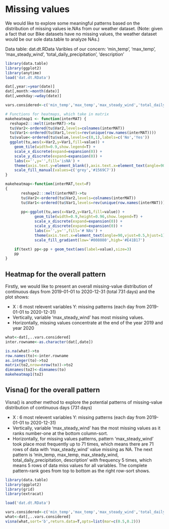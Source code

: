 # Missing values

We would like to explore some meaningful patterns based on the distribution of missing values ie.NAs from our weather dataset. 
(Note: given a fact that our Bike datasets have no missing values, the weather dataset would be our sole data.table to analyze NAs.)

Data table: dat.dt.RData
Varibles of our concern: 
'min_temp’, ‘max_temp’, ‘max_steady_wind’, ‘total_daily_precipitation’, ‘description’

```r
library(data.table)
library(ggplot2)
library(anytime)
load('dat.dt.RData')

dat[,year:=year(date)]
dat[,month:=month(date)]
dat[,weekday:=wday(date)]

vars.considered<-c('min_temp','max_temp','max_steady_wind','total_daily_precipitation','description')

# Functions for heatmaps, which take in matrix
makeheatmap1 <- function(interMAT) {
  reshape2:::melt(interMAT)->tu
  tu$Var2<-ordered(tu$Var2,levels=colnames(interMAT))
  tu$Var1<-ordered(tu$Var1,levels=rev(unique(row.names(interMAT))))
  tu$value<-ordered(tu$value,levels=c(0,1),labels=c('No','Yes'))
  ggplot(tu,aes(x=Var2,y=Var1,fill=value)) + 
    geom_tile(width=0.9,show.legend=T) +
    scale_x_discrete(expand=expansion(0)) +
    scale_y_discrete(expand=expansion(0)) +
    labs(x='',y='',fill='isNA') +
    theme(axis.text.y=element_blank(),axis.text.x=element_text(angle=90,vjust=0.5,hjust=1),axis.ticks.y=element_blank()) +
    scale_fill_manual(values=c('grey','#1569C7'))
}

makeheatmap<-function(interMAT,text=F)
{
       reshape2:::melt(interMAT)->tu
       tu$Var2<-ordered(tu$Var2,levels=colnames(interMAT))
       tu$Var1<-ordered(tu$Var1,levels=rev(unique(row.names(interMAT))))
       
       pp<-ggplot(tu,aes(x=Var2,y=Var1,fill=value)) +
             geom_tile(width=0.9,height=0.96,show.legend=T) +
             scale_x_discrete(expand=expansion(0)) +
             scale_y_discrete(expand=expansion(0)) +
             labs(x='',y='',fill='# NAs') +
             theme(axis.text.x=element_text(angle=90,vjust=0.5,hjust=1))+
             scale_fill_gradient(low='#008080',high='#E41B17')

    if(text) pp<-pp + geom_text(aes(label=value),size=3)
    pp
}
```

## Heatmap for the overall pattern

Firstly, we would like to present an overall missing-value distribution of continuous days from 2019-01-01 to 2020-12-31 (total 731 days) and the plot shows:

- X : 6 most relevent variables    Y: missing patterns (each day from 2019-01-01 to 2020-12-31)
- Vertically, variable 'max_steady_wind' has most missing values.
- Horizontally, missing values concentrate at the end of the year 2019 and year 2020

```r
what<-dat[,..vars.considered]
inter.rowname<-as.character(dat[,date])

is.na(what)->to
row.names(to)<-inter.rowname
as.integer(to)->to2
matrix(to2,nrow=nrow(to))->to2
dimnames(to2)<-dimnames(to)
makeheatmap1(to2)
```


## Visna() for the overall pattern

Visna() is another method to explore the potential patterns of missing-value distribution of continuous days (731 days)

- X : 6 most relevent variables    Y: missing patterns (each day from 2019-01-01 to 2020-12-31)
- Vertically, variable 'max_steady_wind' has the most missing values as it ranks number-one at the bottom column-sort. 
- Horizontally, for missing values patterns, pattern 'max_steady_wind' took place most frequently up to 71 times, which means there are 71 rows of data with 'max_steady_wind' value missing as NA. The next pattern is 'min_temp, max_temp, max_steady_wind, total_daily_precipitation, description' with frequency 5 times, which means 5 rows of data miss values for all variables. The complete pattern-rank goes from top to bottom as the right row-sort shows. 

```r
library(data.table)
library(ggplot2)
library(grid)
library(extracat)

load('dat.dt.RData')

vars.considered<-c('min_temp','max_temp','max_steady_wind','total_daily_precipitation','description')
what<-dat[,..vars.considered]
visna(what,sort='b',return.data=T,opts=list(mar=c(0.5,0.2)))
```
